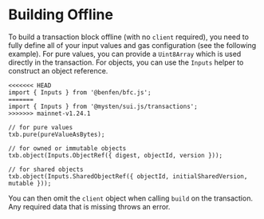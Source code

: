 # Building Offline

To build a transaction block offline (with no `client` required), you need to fully define all of
your input values and gas configuration (see the following example). For pure values, you can
provide a `Uint8Array` which is used directly in the transaction. For objects, you can use the
`Inputs` helper to construct an object reference.

```tsx
<<<<<<< HEAD
import { Inputs } from '@benfen/bfc.js';
=======
import { Inputs } from '@mysten/sui.js/transactions';
>>>>>>> mainnet-v1.24.1

// for pure values
txb.pure(pureValueAsBytes);

// for owned or immutable objects
txb.object(Inputs.ObjectRef({ digest, objectId, version }));

// for shared objects
txb.object(Inputs.SharedObjectRef({ objectId, initialSharedVersion, mutable }));
```

You can then omit the `client` object when calling `build` on the transaction. Any required data
that is missing throws an error.
